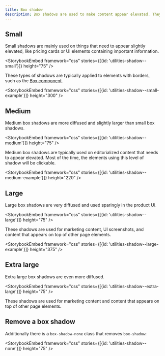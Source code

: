 ```yaml
---
title: Box shadow
description: Box shadows are used to make content appear elevated. They are typically applied to containers of content that users need to pay attention to or content that appears on top of (overlapping) other elements on the page (like a pop-over or modal).
---
```


## Small

Small shadows are mainly used on things that need to appear slightly elevated, like pricing cards or UI elements containing important information.

<StorybookEmbed framework="css" stories={[{id: 'utilities-shadow--small'}]} height="75" />

These types of shadows are typically applied to elements with borders, such as the [Box component](/components/box).

<StorybookEmbed framework="css" stories={[{id: 'utilities-shadow--small-example'}]} height="300" />

## Medium

Medium box shadows are more diffused and slightly larger than small box shadows.

<StorybookEmbed framework="css" stories={[{id: 'utilities-shadow--medium'}]} height="75" />

Medium box shadows are typically used on editorialized content that needs to appear elevated. Most of the time, the elements using this level of shadow will be clickable.

<StorybookEmbed framework="css" stories={[{id: 'utilities-shadow--medium-example'}]} height="220" />

## Large

Large box shadows are very diffused and used sparingly in the product UI.

<StorybookEmbed framework="css" stories={[{id: 'utilities-shadow--large'}]} height="75" />

These shadows are used for marketing content, UI screenshots, and content that appears on top of other page elements.

<StorybookEmbed framework="css" stories={[{id: 'utilities-shadow--large-example'}]} height="375" />

## Extra large

Extra large box shadows are even more diffused.

<StorybookEmbed framework="css" stories={[{id: 'utilities-shadow--extra-large'}]} height="75" />

These shadows are used for marketing content and content that appears on top of other page elements.

## Remove a box shadow

Additionally there is a `box-shadow-none` class that removes `box-shadow`:

<StorybookEmbed framework="css" stories={[{id: 'utilities-shadow--none'}]} height="75" />
